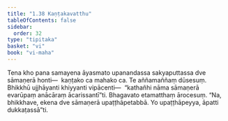 ```yaml
---
title: "1.38 Kaṇṭakavatthu"
tableOfContents: false
sidebar:
  order: 32
type: "tipitaka"
basket: "vi"
book: "vi-maha"
---
```



<DynamicBreadcrumb />

<Division number="101" book="vi-maha" bookNo="3" page="110">

<Paragraph number="442" book="vi-maha">
Tena kho pana samayena āyasmato upanandassa sakyaputtassa dve sāmaṇerā honti—  kaṇṭako ca mahako ca. Te aññamaññaṃ dūsesuṃ. Bhikkhū ujjhāyanti khiyyanti vipācenti—  “kathañhi nāma sāmaṇerā evarūpaṃ anācāraṃ ācarissantī”ti. Bhagavato etamatthaṃ ārocesuṃ. “Na, bhikkhave, ekena dve sāmaṇerā upaṭṭhāpetabbā. Yo upaṭṭhāpeyya, āpatti dukkaṭassā”ti.
</Paragraph>
</Division>